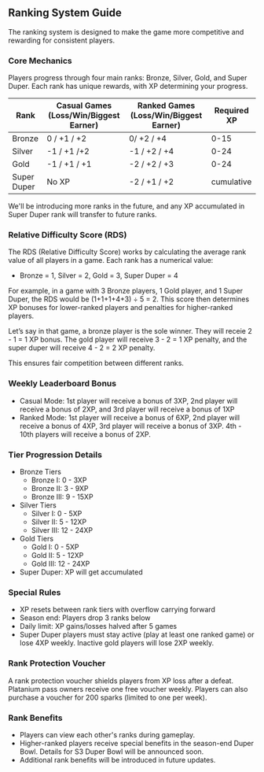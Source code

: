 ## Ranking System Guide

The ranking system is designed to make the game more competitive and rewarding for consistent players. 

### Core Mechanics

Players progress through four main ranks: Bronze, Silver, Gold, and Super Duper. Each rank has unique rewards, with XP determining your progress.

| Rank | Casual Games (Loss/Win/Biggest Earner) | Ranked Games (Loss/Win/Biggest Earner) | Required XP |
| --- | --- | --- | --- |
| Bronze | 0 / +1 / +2 | 0/ +2 / +4 | 0-15 |
| Silver | -1 / +1 /+2 | -1 / +2 / +4 | 0-24 |
| Gold | -1 / +1 / +1 | -2 / +2 / +3 | 0-24 |
| Super Duper | No XP | -2 / +1 / +2 | cumulative |

We'll be introducing more ranks in the future, and any XP accumulated in Super Duper rank will transfer to future ranks.

### Relative Difficulty Score (RDS)

The RDS (Relative Difficulty Score) works by calculating the average rank value of all players in a game. Each rank has a numerical value:

- Bronze = 1, Silver = 2, Gold = 3, Super Duper = 4

For example, in a game with 3 Bronze players, 1 Gold player, and 1 Super Duper, the RDS would be (1+1+1+4+3) ÷ 5 = 2. This score then determines XP bonuses for lower-ranked players and penalties for higher-ranked players.

Let’s say in that game, a bronze player is the sole winner. They will receie 2 - 1 = 1 XP bonus. The gold player will receive 3 - 2 = 1 XP penalty, and the super duper will receive 4 - 2 = 2 XP penalty.

This ensures fair competition between different ranks.

### Weekly Leaderboard Bonus

- Casual Mode: 1st player will receive a bonus of 3XP, 2nd player will receive a bonus of 2XP, and 3rd player will receive a bonus of 1XP
- Ranked Mode: 1st player will receive a bonus of 6XP, 2nd player will receive a bonus of 4XP, 3rd player will receive a bonus of 3XP. 4th - 10th players will receive a bonus of 2XP.

### Tier Progression Details

- Bronze Tiers
    - Bronze I: 0 - 3XP
    - Bronze II: 3 - 9XP
    - Bronze III: 9 - 15XP
- Silver Tiers
    - Silver I: 0 - 5XP
    - Silver II: 5 - 12XP
    - Silver III: 12 - 24XP
- Gold Tiers
    - Gold I: 0 - 5XP
    - Gold II: 5 - 12XP
    - Gold III: 12 - 24XP
- Super Duper: XP will get accumulated

### Special Rules

- XP resets between rank tiers with overflow carrying forward
- Season end: Players drop 3 ranks below
- Daily limit: XP gains/losses halved after 5 games
- Super Duper players must stay active (play at least one ranked game) or lose 4XP weekly. Inactive gold players will lose 2XP weekly.

### Rank Protection Voucher

A rank protection voucher shields players from XP loss after a defeat. Platanium pass owners receive one free voucher weekly. Players can also purchase a voucher for 200 sparks (limited to one per week).

### Rank Benefits

- Players can view each other's ranks during gameplay.
- Higher-ranked players receive special benefits in the season-end Duper Bowl. Details for S3 Duper Bowl will be announced soon.
- Additional rank benefits will be introduced in future updates.